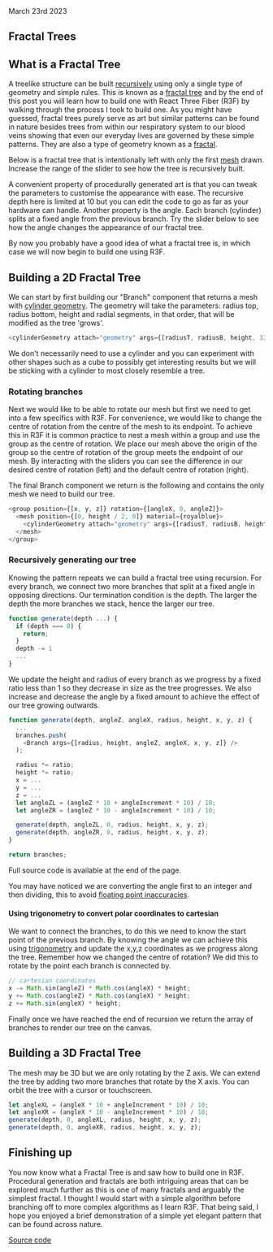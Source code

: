 ---
---


<Layout title="Fractal Trees | Sergen Karaoglan" description="Build fractal trees with a interactive 3D fractal tree generator.">

<article className="max-sm:mx-4 prose lg:prose-xl m-auto pt-16">
March 23rd 2023

# Fractal Trees

## What is a Fractal Tree

A treelike structure can be built [recursively](<https://en.wikipedia.org/wiki/Recursion_(computer_science)>) using only a single type of geometry and simple rules. This is known as a [fractal tree](https://en.wikipedia.org/wiki/Fractal_canopy) and by the end of this post you will learn how to build one with React Three Fiber (R3F) by walking through the process I took to build one. As you might have guessed, fractal trees purely serve as art but similar patterns can be found in nature besides trees from within our respiratory system to our blood veins showing that even our everyday lives are governed by these simple patterns. They are also a type of geometry known as a [fractal](https://en.wikipedia.org/wiki/Fractal).

Below is a fractal tree that is intentionally left with only the first [mesh](https://en.wikipedia.org/wiki/Polygon_mesh) drawn. Increase the range of the slider to see how the tree is recursively built.

<div className="m-auto sm:w-96 sm:h-96 py-10">
  <FractalTreeCanvas client:visible initDepth={1} showDepth={true} />
</div>

A convenient property of procedurally generated art is that you can tweak the parameters to customise the appearance with ease. The recursive depth here is limited at 10 but you can edit the code to go as far as your hardware can handle. Another property is the angle. Each branch (cylinder) splits at a fixed angle from the previous branch.
Try the slider below to see how the angle changes the appearance of our fractal tree.

<div className="m-auto sm:w-96 sm:h-96 py-10">
  <FractalTreeCanvas client:visible initDepth={10} showAngle={true} />
</div>

By now you probably have a good idea of what a fractal tree is, in which case we will now begin to build one using R3F.

## Building a 2D Fractal Tree

We can start by first building our "Branch" component that returns a mesh with [cylinder geometry](https://threejs.org/docs/index.html#api/en/geometries/CylinderGeometry). The geometry will take the parameters: radius top, radius bottom, height and radial segments, in that order, that will be modified as the tree 'grows'.

```js
<cylinderGeometry attach="geometry" args={[radiusT, radiusB, height, 32]} />
```

We don't necessarily need to use a cylinder and you can experiment with other shapes such as a cube to possibly get interesting results but we will be sticking with a cylinder to most closely resemble a tree.

<div className="m-auto sm:w-96 sm:h-96 py-10">
  <FractalTreeCanvas client:visible initDepth={10} showShape={true} />
</div>

### Rotating branches

Next we would like to be able to rotate our mesh but first we need to get into a few specifics with R3F. For convenience, we would like to change the centre of rotation from the centre of the mesh to its endpoint. To achieve this in R3F it is common practice to nest a mesh within a group and use the group as the centre of rotation. We place our mesh above the origin of the group so the centre of rotation of the group meets the endpoint of our mesh. By interacting with the sliders you can see the difference in our desired centre of rotation (left) and the default centre of rotation (right).

<div className="m-auto sm:w-96 sm:h-96 py-12">
  <RotationCanvas client:visible />
</div>

The final Branch component we return is the following and contains the only mesh we need to build our tree.

```js
<group position={[x, y, z]} rotation={[angleX, 0, angleZ]}>
  <mesh position={[0, height / 2, 0]} material={royalblue}>
    <cylinderGeometry attach="geometry" args={[radiusT, radiusB, height, 32]} />
  </mesh>
</group>
```

### Recursively generating our tree

Knowing the pattern repeats we can build a fractal tree using recursion. For every branch, we connect two more branches that split at a fixed angle in opposing directions.
Our termination condition is the depth. The larger the depth the more branches we stack, hence the larger our tree.

```js
function generate(depth ...) {
  if (depth === 0) {
    return;
  }
  depth -= 1
  ...
}
```

We update the height and radius of every branch as we progress by a fixed ratio less than 1 so they decrease in size as the tree progresses. We also increase and decrease the angle by a fixed amount to achieve the effect of our tree growing outwards.

```js
function generate(depth, angleZ, angleX, radius, height, x, y, z) {
  ...
  branches.push(
    <Branch args={[radius, height, angleZ, angleX, x, y, z]} />
  );

  radius *= ratio;
  height *= ratio;
  x = ...
  y = ...
  z = ...
  let angleZL = (angleZ * 10 + angleIncrement * 10) / 10;
  let angleZR = (angleZ * 10 - angleIncrement * 10) / 10;

  generate(depth, angleZL, 0, radius, height, x, y, z);
  generate(depth, angleZR, 0, radius, height, x, y, z);
}

return branches;
```

<figcaption>Full source code is available at the end of the page.</figcaption>

You may have noticed we are converting the angle first to an integer and then dividing, this to avoid [floating point inaccuracies](https://www.w3schools.com/js/tryit.asp?filename=tryjs_numbers_inaccurate3).

#### Using trigonometry to convert polar coordinates to cartesian

We want to connect the branches, to do this we need to know the start point of the previous branch. By knowing the angle we can achieve this using [trigonometry](https://en.wikipedia.org/wiki/Trigonometry.) and update the x,y,z coordinates as we progress along the tree. Remember how we changed the centre of rotation? We did this to rotate by the point each branch is connected by.

```js
// cartesian coordinates
x -= Math.sin(angleZ) * Math.cos(angleX) * height;
y += Math.cos(angleZ) * Math.cos(angleX) * height;
z += Math.sin(angleX) * height;
```

Finally once we have reached the end of recursion we return the array of branches to render our tree on the canvas.

## Building a 3D Fractal Tree

The mesh may be 3D but we are only rotating by the Z axis. We can extend the tree by adding two more branches that rotate by the X axis. You can orbit the tree with a cursor or touchscreen.

<div className="m-auto sm:w-96 sm:h-96 py-10">
  <FractalTreeCanvas client:visible is3D={true} initDepth={5} />
</div>

```js
let angleXL = (angleX * 10 + angleIncrement * 10) / 10;
let angleXR = (angleX * 10 - angleIncrement * 10) / 10;
generate(depth, 0, angleXL, radius, height, x, y, z);
generate(depth, 0, angleXR, radius, height, x, y, z);
```

## Finishing up

You now know what a Fractal Tree is and saw how to build one in R3F. Procedural generation and fractals are both intriguing areas that can be explored much further as this is one of many fractals and arguably the simplest fractal. I thought I would start with a simple algorithm before branching off to more complex algorithms as I learn R3F. That being said, I hope you enjoyed a brief demonstration of a simple yet elegant pattern that can be found across nature.

[Source code](https://github.com/SergenKaraoglan/sergen-karaoglan-portfolio/blob/main/components/fractal-tree.jsx)

</article>
</Layout>
